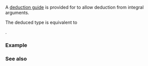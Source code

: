 {{title|deduction guides for {{tt|std::extents}}}}
{{cpp/container/mdspan/extents/navbar}}
{{ddcl|header=mdspan|since=c++23|1=
template&lt; class... Integrals &gt;
explicit extents( Integrals... ) -&gt; /* see below */;
}}

A [[cpp/language/class template argument deduction|deduction guide]] is provided for {{tt|std::extents}} to allow deduction from integral arguments.

The deduced type is equivalent to {{rrev multi|until1=c++26
|rev1={{c|std::dextents&lt;std::size_t, sizeof...(Integrals)&gt;}}
|rev2={{box|{{c/core|std::extents&lt;std::size_t,}}{{nbspt|1}}{{lti|cpp/header/span#Synopsis|maybe-static-ext}}{{sep}}{{c/core|&lt;Integrals&gt;...&gt;}}}}
}}

{{cpp/enable if|{{c|(std::is_convertible_v&lt;Integrals, std::size_t&gt; &amp;&amp; ...)}} is {{c|true}}}}.

===Example===
{{example
|code=
|ouput=
}}

===See also===
{{dsc begin}}
{{dsc inc|cpp/container/mdspan/extents/dsc constructor}}
{{dsc end}}